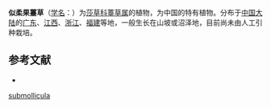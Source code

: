 {{Speciesbox
| name = 似柔果薹草
| status = 
| status_system = 
| image =
| genus = Carex
| species = submollicula
| authority = Tang et Wang ex L. K. Dai
}}

'''似柔果薹草'''（[[学名|学名]]：{{lang|la|''Carex submollicula''}}）为[[莎草科|莎草科]][[薹草属|薹草属]]的植物，为中国的特有植物。分布于[[中国大陆|中国大陆]]的[[广东|广东]]、[[江西|江西]]、[[浙江|浙江]]、[[福建|福建]]等地，一般生长在山坡或沼泽地，目前尚未由人工引种栽培。

== 参考文献 ==
<div class="references-small">
* {{cite web| url =http://www.bioinfo.cn/db05/KmzwSpecies.php?action=view&id=6806| title =似柔果薹草| work =《中国高等植物数据库全库》| publisher =中国科学院微生物研究所| author =昆明植物研究所| accessdate =2009-02-24| deadurl =yes| archiveurl =https://web.archive.org/web/20160305091406/http://www.bioinfo.cn/db05/KmzwSpecies.php?action=view&id=6806| archivedate =2016-03-05}}
</div>
{{Taxonbar|from=Q10885741}}

{{DEFAULTSORT:Carex submollicula}}
[[Category:薹草属|submollicula]]


{{Carex-stub}}